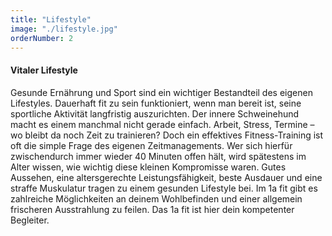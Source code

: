 ```yaml
---
title: "Lifestyle"
image: "./lifestyle.jpg"
orderNumber: 2
---
```


#### Vitaler Lifestyle

Gesunde Ernährung und Sport sind ein wichtiger Bestandteil des eigenen Lifestyles. Dauerhaft
fit zu sein funktioniert, wenn man bereit ist, seine sportliche Aktivität langfristig auszurichten.
Der innere Schweinehund macht es einem manchmal nicht gerade einfach. Arbeit, Stress,
Termine – wo bleibt da noch Zeit zu trainieren? Doch ein effektives Fitness-Training ist oft die
simple Frage des eigenen Zeitmanagements. Wer sich hierfür zwischendurch immer wieder 40
Minuten offen hält, wird spätestens im Alter wissen, wie wichtig diese kleinen Kompromisse
waren. Gutes Aussehen, eine altersgerechte Leistungsfähigkeit, beste Ausdauer und eine
straffe Muskulatur tragen zu einem gesunden Lifestyle bei. Im 1a fit gibt es zahlreiche
Möglichkeiten an deinem Wohlbefinden und einer allgemein frischeren Ausstrahlung zu feilen.
Das 1a fit ist hier dein kompetenter Begleiter.
